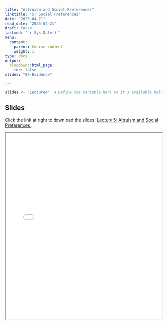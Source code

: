 ```yaml
---
title: "Altruism and Social Preferences"
linktitle: "5: Social Preferences"
date: "2025-04-21"
read_date: "2025-04-21"
draft: false
lastmod: "`r Sys.Date()`"
menu:
  content:
    parent: Course content
    weight: 1
type: docs
output:
  blogdown::html_page:
    toc: false
slides: "09-Evidence"

---
```


```r
slides <- "Lecture4"  # Define the variable here so it's available below
```

## Slides

Click the link at right to download the slides: [Lecture 5: Altruism and Social Preferences  <i class="fas fa-file-download"></i>](slides/`r slides`.pdf).

<iframe src="/slides/`r slides`.pdf" width="100%" height="600px"></iframe> 